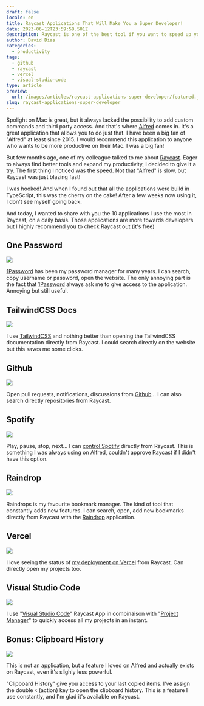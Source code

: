 ```yaml
---
draft: false
locale: en
title: Raycast Applications That Will Make You a Super Developer!
date: 2023-06-12T23:59:58.501Z
description: Raycast is one of the best tool if you want to speed up your productivity on Mac. Here are the 10 applications I use the most in Raycast, on a daily basis.
author: David Dias
categories:
  - productivity
tags:
  - github
  - raycast
  - vercel
  - visual-studio-code
type: article
preview:
  url: /images/articles/raycast-applications-super-developer/featured.jpg
slug: raycast-applications-super-developer
---
```


Spolight on Mac is great, but it always lacked the possibility to add custom commands and third party access. And that's where [Alfred](https://www.alfredapp.com/) comes in. It's a great application that allows you to do just that. I have been a big fan of "Alfred" at least since 2015. I would recommend this application to anyone who wants to be more productive on their Mac. I was a big fan!

But few months ago, one of my colleague talked to me about [Raycast](https://raycast.com/). Eager to always find better tools and expand my productivity, I decided to give it a try. The first thing I noticed was the speed. Not that "Alfred" is slow, but Raycast was just blazing fast!

I was hooked! And when I found out that all the applications were build in TypeScript, this was the cherry on the cake! After a few weeks now using it, I don't see myself going back.

And today, I wanted to share with you the 10 applications I use the most in Raycast, on a daily basis. Those applications are more towards developers but I highly recommend you to check Raycast out (it's free)

## One Password

![](/images/articles/raycast-applications-super-developer/raycast-1password.jpg)

[1Password](https://www.raycast.com/khasbilegt/1password) has been my password manager for many years. I can search, copy username or password, open the website. The only annoying part is the fact that [1Password](https://1password.com/) always ask me to give access to the application. Annoying but still useful.

## TailwindCSS Docs

![](/images/articles/raycast-applications-super-developer/raycast-tailwind-docs.jpg)

I use [TailwindCSS](https://tailwindcss.com/) and nothing better than opening the TailwindCSS documentation directly from Raycast. I could search directly on the website but this saves me some clicks.

## Github

![](/images/articles/raycast-applications-super-developer/raycast-github.jpg)

Open pull requests, notifications, discussions from [Github](https://www.raycast.com/raycast/github)... I can also search directly repositories from Raycast.

## Spotify

![](/images/articles/raycast-applications-super-developer/raycast-spotify.jpg)

Play, pause, stop, next... I can [control Spotify](https://www.raycast.com/thomas/spotify-controls) directly from Raycast. This is something I was always using on Alfred, couldn't approve Raycast if I didn't have this option.

## Raindrop

![](/images/articles/raycast-applications-super-developer/raycast-raindrop.jpg)

Raindrops is my favourite bookmark manager. The kind of tool that constantly adds new features. I can search, open, add new bookmarks directly from Raycast with the [Raindrop](https://www.raycast.com/lardissone/raindrop-io) application.

## Vercel

![](/images/articles/raycast-applications-super-developer/raycast-vercel-deployments.jpg)

I love seeing the status of [my deployment on Vercel](https://www.raycast.com/vercel/vercast) from Raycast. Can directly open my projects too.

## Visual Studio Code

![](/images/articles/raycast-applications-super-developer/raycast-vscode.jpg)

I use "[Visual Studio Code](https://www.raycast.com/thomas/visual-studio-code)" Raycast App in combinaison with "[Project Manager](https://www.raycast.com/MarkusLanger/vscode-project-manager)" to quickly access all my projects in an instant.

## Bonus: Clipboard History

![](/images/articles/raycast-applications-super-developer/raycast-clipboard.jpg)

This is not an application, but a feature I loved on Alfred and actually exists on Raycast, even it's slighly less powerful.

"Clipboard History" give you access to your last copied items. I've assign the double `⌥` (action) key to open the clipboard history. This is a feature I use constantly, and I'm glad it's available on Raycast.

